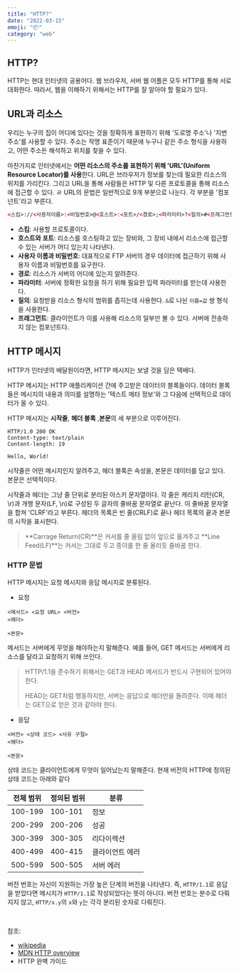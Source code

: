 ```yaml
---
title: "HTTP?"
date: "2022-03-15"
emoji: "📦"
category: "web"
---
```

## HTTP?
HTTP는 현대 인터넷의 공용어다. 웹 브라우저, 서버 웹 어플은 모두 HTTP를 통해 서로 대화한다. 
따라서, 웹을 이해하기 위해서는 HTTP를 잘 알아야 할 필요가 있다.

## URL과 리소스
우리는 누구의 집이 어디에 있다는 것을 정확하게 표현하기 위해 '도로명 주소'나 '지번 주소'를 사용할 수 있다.
주소는 작명 표준이기 때문에 누구나 같은 주소 형식을 사용하고, 어떤 주소든 해석하고 위치를 찾을 수 있다.

마찬가지로 인터넷에서는 **어떤 리소스의 주소를 표현하기 위해 'URL'(Uniform Resource Locator)를 사용**한다.
URL은 브라우저가 정보를 찾는데 필요한 리소스의 위치를 가리킨다. 그리고 URL을 통해 사람들은 HTTP 및 다른 프로토콜을 통해 리소스에 접근할 수 있다.
ㄹ
URL의 문법은 일반적으로 9개 부분으로 나눈다. 각 부분을 '컴포넌트'라고 부른다.
```html
<스킴>://<사용자이름>:<비밀번호>@<호스트>:<포트>/<경로>;<파라미터>?<질의>#<프래그먼트>
```

- **스킴**: 사용할 프로토콜이다.
- **호스트와 포트**: 리소스를 호스팅하고 있는 장비와, 그 장비 내에서 리소스에 접근할 수 있는 서버가 어디 있는지 나타낸다.
- **사용자 이름과 비밀번호**: 대표적으로 FTP 서버의 경우 데이터에 접근하기 위해 사용자 이름과 비밀번호를 요구한다.
- **경로**: 리소스가 서버의 어디에 있는지 알려준다.
- **파라미터**: 서버에 정확한 요청을 하기 위해 필요한 입력 파라미터를 받는데 사용한다.
- **질의**: 요청받을 리소스 형식의 범위를 좁히는데 사용한다. `&`로 나뉜 `이름=값` 쌍 형식을 사용한다.
- **프래그먼트**: 클라이언트가 이를 사용해 리소스의 일부만 볼 수 있다. 서버에 전송하지 않는 컴포넌트다.

## HTTP 메시지
HTTP가 인터넷의 배달원이라면, HTTP 메시지는 보낼 것을 담은 택배다.

HTTP 메시지는 HTTP 애플리케이션 간에 주고받은 데이터의 블록들이다.
데이터 블록들은 메시지의 내용과 의미를 설명하는 '텍스트 메타 정보'와 그 다음에 선택적으로 데이터가 올 수 있다.

HTTP 메시지는 **시작줄**, **헤더 블록** ,**본문**의 세 부분으로 이루어진다.
```http
HTTP/1.0 200 OK
Content-type: text/plain
Content-length: 19

Hello, World!
```

시작줄은 어떤 메시지인지 알려주고, 헤더 블록은 속성을, 본문은 데이터를 담고 있다. 본문은 선택적이다.

시작줄과 헤더는 그냥 줄 단위로 분리된 아스키 문자열이다. 각 줄은 캐리지 리턴(CR, \r)과 개행 문자(LF, \n)로 구성된 두 글자의 줄바꿈 문자열로 끝난다.
이 줄바꿈 문자열을 합쳐 'CLRF'라고 부른다. 헤더의 목록은 빈 줄(CRLF)로 끝나 헤더 목록의 끝과 본문의 시작을 표시한다.

> **Carrage Return(CR)**은 커서를 줄 올림 없이 앞으로 옮겨주고
> **Line Feed(LF)**는 커서는 그대로 두고 종이를 한 줄 올리듯 줄바꿈 한다.

### HTTP 문법
HTTP 메시지는 요청 메시지와 응답 메시지로 분류된다.

- 요청
```http
<메서드> <요청 URL> <버전>
<헤더>

<본문>
```
메서드는 서버에게 무엇을 해야하는지 말해준다. 예를 들어, GET 메서드는 서버에게 리소스를 달라고 요청하기 위해 쓰인다.

> HTTP/1.1을 준수하기 위해서는 GET과 HEAD 메서드가 반드시 구현되어 있어야 한다.
>
> HEAD는 GET처럼 행동하지만, 서버는 응답으로 헤더만을 돌려준다. 이때 헤더는 GET으로 얻은 것과 같아야 한다.

- 응답
```http
<버전> <상태 코드> <사유 구절>
<헤더>

<본문>
```
상태 코드는 클라이언트에게 무엇이 일어났는지 말해준다. 현재 버전의 HTTP에 정의된 상태 코드는 아래와 같다

|전체 범위|정의된 범위|분류|
|---|---|---|
|100-199|100-101|정보|
|200-299|200-206|성공|
|300-399|300-305|리다이렉션|
|400-499|400-415|클라이언트 에러|
|500-599|500-505|서버 에러|

버전 번호는 자신이 지원하는 가장 높은 단계의 버전을 나타낸다.
즉, `HTTP/1.1`로 응답을 받았다면 메시지가 `HTTP/1.1`로 작성되었다는 뜻이 아니다.
버전 번호는 분수로 다뤄지지 않고, `HTTP/x.y`의 `x`와 `y`는 각각 분리된 숫자로 다뤄진다.

<br />

참조: 
- [wikipedia](https://ko.wikipedia.org/wiki/HTTP)  
- [MDN HTTP overview](https://developer.mozilla.org/ko/docs/Web/HTTP/Overview)  
- HTTP 완벽 가이드
